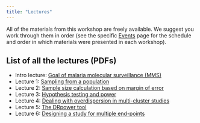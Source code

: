 ```yaml
---
title: "Lectures"
---
```


All of the materials from this workshop are freely available. We suggest you work through them in order (see the specific  [Events](events.qmd) page for the schedule and order in which materials were presented in each workshop).

## List of all the lectures (PDFs)

- Intro lecture: [Goal of malaria molecular surveillance (MMS)](slides/L0-intro.pdf)
- Lecture 1: [Sampling from a population](slides/L1-sampling_from_a_population.pdf)
- Lecture 2: [Sample size calculation based on margin of error](slides/L2-sample_size_calculation_based_on_margin_of_error.pdf)
- Lecture 3: [Hypothesis testing and power](slides/L3-hypothesis_testing_and_power.pdf)
- Lecture 4: [Dealing with overdispersion in multi-cluster studies](slides/L4-dealing_with_overdispersion_in_multi-cluster_studies.pdf)
- Lecture 5: [The DRpower tool](slides/L5-the_DRpower_tool.pdf)
- Lecture 6: [Designing a study for multiple end-points](slides/L6-designing_a_study_for_multiple_endpoints.pdf)